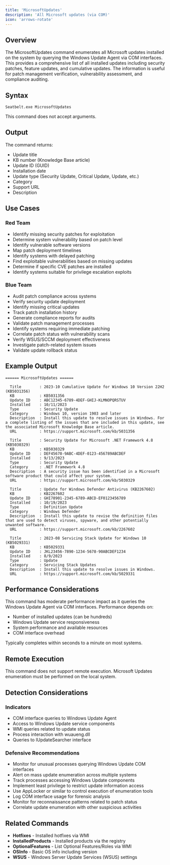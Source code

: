 ```yaml
---
title: 'MicrosoftUpdates'
description: 'All Microsoft updates (via COM)'
icon: 'arrows-rotate'
---
```


## Overview

The MicrosoftUpdates command enumerates all Microsoft updates installed on the system by querying the Windows Update Agent via COM interfaces. This provides a comprehensive list of all installed updates including security patches, feature updates, and cumulative updates. The information is useful for patch management verification, vulnerability assessment, and compliance auditing.

## Syntax

```
Seatbelt.exe MicrosoftUpdates
```

This command does not accept arguments.

## Output

The command returns:
- Update title
- KB number (Knowledge Base article)
- Update ID (GUID)
- Installation date
- Update type (Security Update, Critical Update, Update, etc.)
- Category
- Support URL
- Description

## Use Cases

### Red Team
- Identify missing security patches for exploitation
- Determine system vulnerability based on patch level
- Identify vulnerable software versions
- Map patch deployment timelines
- Identify systems with delayed patching
- Find exploitable vulnerabilities based on missing updates
- Determine if specific CVE patches are installed
- Identify systems suitable for privilege escalation exploits

### Blue Team
- Audit patch compliance across systems
- Verify security update deployment
- Identify missing critical updates
- Track patch installation history
- Generate compliance reports for audits
- Validate patch management processes
- Identify systems requiring immediate patching
- Correlate patch status with vulnerability scans
- Verify WSUS/SCCM deployment effectiveness
- Investigate patch-related system issues
- Validate update rollback status

## Example Output

```
====== MicrosoftUpdates ======

  Title        : 2023-10 Cumulative Update for Windows 10 Version 22H2 (KB5031356)
  KB           : KB5031356
  Update ID    : ABC12345-6789-4DEF-GHIJ-KLMNOPQRSTUV
  Installed    : 10/11/2023
  Type         : Security Update
  Category     : Windows 10, version 1903 and later
  Description  : Install this update to resolve issues in Windows. For a complete listing of the issues that are included in this update, see the associated Microsoft Knowledge Base article.
  URL          : https://support.microsoft.com/kb/5031356

  Title        : Security Update for Microsoft .NET Framework 4.8 (KB5030329)
  KB           : KB5030329
  Update ID    : DEF45678-9ABC-4DEF-0123-456789ABCDEF
  Installed    : 9/13/2023
  Type         : Security Update
  Category     : .NET Framework 4.8
  Description  : A security issue has been identified in a Microsoft software product that could affect your system.
  URL          : https://support.microsoft.com/kb/5030329

  Title        : Update for Windows Defender Antivirus (KB2267602)
  KB           : KB2267602
  Update ID    : GHI78901-2345-6789-ABCD-EF0123456789
  Installed    : 10/19/2023
  Type         : Definition Update
  Category     : Windows Defender
  Description  : Install this update to revise the definition files that are used to detect viruses, spyware, and other potentially unwanted software.
  URL          : https://support.microsoft.com/kb/2267602

  Title        : 2023-08 Servicing Stack Update for Windows 10 (KB5029331)
  KB           : KB5029331
  Update ID    : JKL23456-7890-1234-5678-90ABCDEF1234
  Installed    : 8/9/2023
  Type         : Update
  Category     : Servicing Stack Updates
  Description  : Install this update to resolve issues in Windows.
  URL          : https://support.microsoft.com/kb/5029331
```

## Performance Considerations

This command has moderate performance impact as it queries the Windows Update Agent via COM interfaces. Performance depends on:
- Number of installed updates (can be hundreds)
- Windows Update service responsiveness
- System performance and available resources
- COM interface overhead

Typically completes within seconds to a minute on most systems.

## Remote Execution

This command does not support remote execution. Microsoft Updates enumeration must be performed on the local system.

## Detection Considerations

### Indicators
- COM interface queries to Windows Update Agent
- Access to Windows Update service components
- WMI queries related to update status
- Process interaction with wuaueng.dll
- Queries to IUpdateSearcher interface

### Defensive Recommendations
- Monitor for unusual processes querying Windows Update COM interfaces
- Alert on mass update enumeration across multiple systems
- Track processes accessing Windows Update components
- Implement least privilege to restrict update information access
- Use AppLocker or similar to control execution of enumeration tools
- Log COM interface usage for forensic analysis
- Monitor for reconnaissance patterns related to patch status
- Correlate update enumeration with other suspicious activities

## Related Commands

- **Hotfixes** - Installed hotfixes via WMI
- **InstalledProducts** - Installed products via the registry
- **OptionalFeatures** - List Optional Features/Roles via WMI
- **OSInfo** - Basic OS info including version
- **WSUS** - Windows Server Update Services (WSUS) settings
